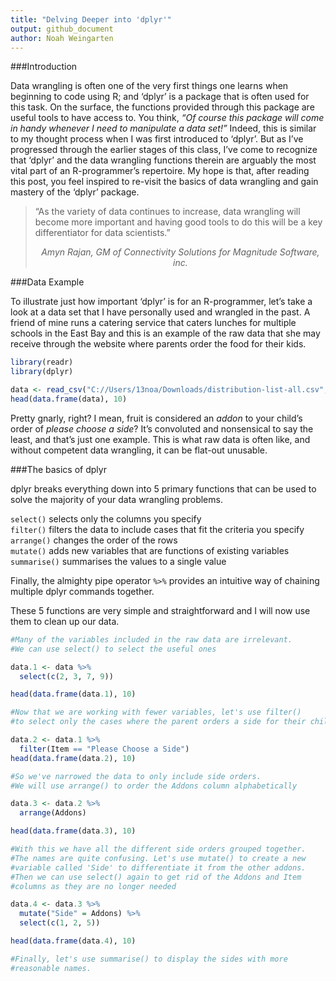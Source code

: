 ```yaml
---
title: "Delving Deeper into 'dplyr'"
output: github_document
author: Noah Weingarten
---
```



###Introduction

Data wrangling is often one of the very first things one learns when beginning to code using R; and 'dplyr' is a package that is often used for this task. On the surface, the functions provided through this package are useful tools to have access to. You think, *"Of course this package will come in handy whenever I need to manipulate a data set!"* Indeed, this is similar to my thought process when I was first introduced to 'dplyr'. But as I've progressed through the earlier stages of this class, I've come to recognize that 'dplyr' and the data wrangling functions therein are arguably the most vital part of an R-programmer's repertoire. My hope is that, after reading this post, you feel inspired to re-visit the basics of data wrangling and gain mastery of the 'dplyr' package.

>"As the variety of data continues to increase, data wrangling will become more important and having good tools to do this will be a key differentiator for data scientists."<center> *Amyn Rajan, GM of Connectivity Solutions for Magnitude Software, inc.*


###Data Example

To illustrate just how important 'dplyr' is for an R-programmer, let's take a look at a data set that I have personally used and wrangled in the past. A friend of mine runs a catering service that caters lunches for multiple schools in the East Bay and this is an example of the raw data that she may receive through the website where parents order the food for their kids.

```r
library(readr)
library(dplyr)

data <- read_csv("C://Users/13noa/Downloads/distribution-list-all.csv", skip = 5)
head(data.frame(data), 10)

```

Pretty gnarly, right? I mean, fruit is considered an *addon* to your child's order of *please choose a side*? It's convoluted and nonsensical to say the least, and that's just one example. This is what raw data is often like, and without competent data wrangling, it can be flat-out unusable.

###The basics of dplyr

dplyr breaks everything down into 5 primary functions that can be used to solve the majority of your data wrangling problems.

`select()` selects only the columns you specify<br>
`filter()` filters the data to include cases that fit the criteria you specify<br>
`arrange()` changes the order of the rows<br>
`mutate()` adds new variables that are functions of existing variables<br>
`summarise()` summarises the values to a single value

Finally, the almighty pipe operator `%>%` provides an intuitive way of chaining multiple dplyr commands together.

These 5 functions are very simple and straightforward and I will now use them to clean up our data.

```r
#Many of the variables included in the raw data are irrelevant.
#We can use select() to select the useful ones

data.1 <- data %>%
  select(c(2, 3, 7, 9))

head(data.frame(data.1), 10)

#Now that we are working with fewer variables, let's use filter()
#to select only the cases where the parent orders a side for their child.

data.2 <- data.1 %>%
  filter(Item == "Please Choose a Side")
head(data.frame(data.2), 10)

#So we've narrowed the data to only include side orders.
#We will use arrange() to order the Addons column alphabetically

data.3 <- data.2 %>%
  arrange(Addons)

head(data.frame(data.3), 10)

#With this we have all the different side orders grouped together.
#The names are quite confusing. Let's use mutate() to create a new
#variable called 'Side' to differentiate it from the other addons.
#Then we can use select() again to get rid of the Addons and Item 
#columns as they are no longer needed

data.4 <- data.3 %>%
  mutate("Side" = Addons) %>%
  select(c(1, 2, 5))

head(data.frame(data.4), 10)

#Finally, let's use summarise() to display the sides with more
#reasonable names.

```


